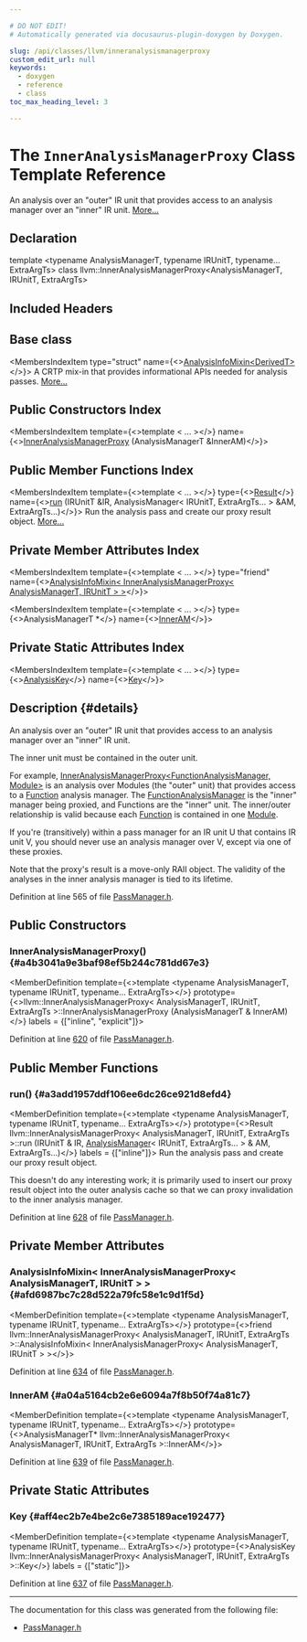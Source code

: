 ```yaml
---

# DO NOT EDIT!
# Automatically generated via docusaurus-plugin-doxygen by Doxygen.

slug: /api/classes/llvm/inneranalysismanagerproxy
custom_edit_url: null
keywords:
  - doxygen
  - reference
  - class
toc_max_heading_level: 3

---
```





# The `InnerAnalysisManagerProxy` Class Template Reference

<DoxygenPage pluginConfig={pluginConfig}>

An analysis over an &quot;outer&quot; IR unit that provides access to an analysis manager over an &quot;inner&quot; IR unit. <a href="#details">More...</a>

## Declaration

<CodeBlock>template &lt;typename AnalysisManagerT, typename IRUnitT, typename... ExtraArgTs&gt;
class llvm::InnerAnalysisManagerProxy&lt;AnalysisManagerT, IRUnitT, ExtraArgTs&gt;</CodeBlock>

## Included Headers

<IncludesList>
<IncludesListItem
  filePath="llvm/IR/PassManager.h"
  permalink="/docs/api/files/include/include/llvm/include/llvm/ir/passmanager-h"
  isLocal="true" />
</IncludesList>

## Base class

<MembersIndex>

<MembersIndexItem
  type="struct"
  name={<><a href="/docs/api/structs/llvm/analysisinfomixin">AnalysisInfoMixin&lt;DerivedT&gt;</a></>}>
A CRTP mix-in that provides informational APIs needed for analysis passes. <a href="/docs/api/structs/llvm/analysisinfomixin/#details">More...</a>
</MembersIndexItem>

</MembersIndex>

## Public Constructors Index

<MembersIndex>

<MembersIndexItem
  template={<>template &lt; ... &gt;</>}
  name={<><a href="#a4b3041a9e3baf98ef5b244c781dd67e3">InnerAnalysisManagerProxy</a> (AnalysisManagerT &amp;InnerAM)</>}>
</MembersIndexItem>

</MembersIndex>

## Public Member Functions Index

<MembersIndex>

<MembersIndexItem
  template={<>template &lt; ... &gt;</>}
  type={<><a href="/docs/api/classes/llvm/inneranalysismanagerproxy/result">Result</a></>}
  name={<><a href="#a3add1957ddf106ee6dc26ce921d8efd4">run</a> (IRUnitT &amp;IR, AnalysisManager&lt; IRUnitT, ExtraArgTs... &gt; &amp;AM, ExtraArgTs...)</>}>
Run the analysis pass and create our proxy result object. <a href="#a3add1957ddf106ee6dc26ce921d8efd4">More...</a>
</MembersIndexItem>

</MembersIndex>

## Private Member Attributes Index

<MembersIndex>

<MembersIndexItem
  template={<>template &lt; ... &gt;</>}
  type="friend"
  name={<><a href="#afd6987bc7c28d522a79fc58e1c9d1f5d">AnalysisInfoMixin&lt; InnerAnalysisManagerProxy&lt; AnalysisManagerT, IRUnitT &gt; &gt;</a></>}>
</MembersIndexItem>

<MembersIndexItem
  template={<>template &lt; ... &gt;</>}
  type={<>AnalysisManagerT &#42;</>}
  name={<><a href="#a04a5164cb2e6e6094a7f8b50f74a81c7">InnerAM</a></>}>
</MembersIndexItem>

</MembersIndex>

## Private Static Attributes Index

<MembersIndex>

<MembersIndexItem
  template={<>template &lt; ... &gt;</>}
  type={<><a href="/docs/api/structs/llvm/analysiskey">AnalysisKey</a></>}
  name={<><a href="#aff4ec2b7e4be2c6e7385189ace192477">Key</a></>}>
</MembersIndexItem>

</MembersIndex>

## Description {#details}

An analysis over an &quot;outer&quot; IR unit that provides access to an analysis manager over an &quot;inner&quot; IR unit.

The inner unit must be contained in the outer unit.

For example, <a href="/docs/api/classes/llvm/inneranalysismanagerproxy">InnerAnalysisManagerProxy&lt;FunctionAnalysisManager, Module&gt;</a> is an analysis over Modules (the &quot;outer&quot; unit) that provides access to a <a href="/docs/api/classes/llvm/function">Function</a> analysis manager. The <a href="/docs/api/namespaces/llvm/#adce09a5a0de0e3177eb00e932734af2f">FunctionAnalysisManager</a> is the &quot;inner&quot; manager being proxied, and Functions are the &quot;inner&quot; unit. The inner/outer relationship is valid because each <a href="/docs/api/classes/llvm/function">Function</a> is contained in one <a href="/docs/api/classes/llvm/module">Module</a>.

If you&#39;re (transitively) within a pass manager for an IR unit U that contains IR unit V, you should never use an analysis manager over V, except via one of these proxies.

Note that the proxy&#39;s result is a move-only RAII object. The validity of the analyses in the inner analysis manager is tied to its lifetime.

Definition at line 565 of file <a href="/docs/api/files/include/include/llvm/include/llvm/ir/passmanager-h">PassManager.h</a>.

<SectionDefinition>

## Public Constructors

### InnerAnalysisManagerProxy() {#a4b3041a9e3baf98ef5b244c781dd67e3}

<MemberDefinition
  template={<>template &lt;typename AnalysisManagerT, typename IRUnitT, typename... ExtraArgTs&gt;</>}
  prototype={<>llvm::InnerAnalysisManagerProxy&lt; AnalysisManagerT, IRUnitT, ExtraArgTs &gt;::InnerAnalysisManagerProxy (AnalysisManagerT &amp; InnerAM)</>}
  labels = {["inline", "explicit"]}>

Definition at line <a href="/docs/api/files/include/include/llvm/include/llvm/ir/passmanager-h/#l00620">620</a> of file <a href="/docs/api/files/include/include/llvm/include/llvm/ir/passmanager-h">PassManager.h</a>.
</MemberDefinition>

</SectionDefinition>

<SectionDefinition>

## Public Member Functions

### run() {#a3add1957ddf106ee6dc26ce921d8efd4}

<MemberDefinition
  template={<>template &lt;typename AnalysisManagerT, typename IRUnitT, typename... ExtraArgTs&gt;</>}
  prototype={<>Result llvm::InnerAnalysisManagerProxy&lt; AnalysisManagerT, IRUnitT, ExtraArgTs &gt;::run (IRUnitT &amp; IR, <a href="/docs/api/classes/llvm/analysismanager">AnalysisManager</a>&lt; IRUnitT, ExtraArgTs... &gt; &amp; AM, ExtraArgTs...)</>}
  labels = {["inline"]}>
Run the analysis pass and create our proxy result object.

This doesn&#39;t do any interesting work; it is primarily used to insert our proxy result object into the outer analysis cache so that we can proxy invalidation to the inner analysis manager.

Definition at line <a href="/docs/api/files/include/include/llvm/include/llvm/ir/passmanager-h/#l00628">628</a> of file <a href="/docs/api/files/include/include/llvm/include/llvm/ir/passmanager-h">PassManager.h</a>.
</MemberDefinition>

</SectionDefinition>

<SectionDefinition>

## Private Member Attributes

### AnalysisInfoMixin&lt; InnerAnalysisManagerProxy&lt; AnalysisManagerT, IRUnitT &gt; &gt; {#afd6987bc7c28d522a79fc58e1c9d1f5d}

<MemberDefinition
  template={<>template &lt;typename AnalysisManagerT, typename IRUnitT, typename... ExtraArgTs&gt;</>}
  prototype={<>friend llvm::InnerAnalysisManagerProxy&lt; AnalysisManagerT, IRUnitT, ExtraArgTs &gt;::AnalysisInfoMixin&lt; InnerAnalysisManagerProxy&lt; AnalysisManagerT, IRUnitT &gt; &gt;</>}>

Definition at line <a href="/docs/api/files/include/include/llvm/include/llvm/ir/passmanager-h/#l00634">634</a> of file <a href="/docs/api/files/include/include/llvm/include/llvm/ir/passmanager-h">PassManager.h</a>.
</MemberDefinition>

### InnerAM {#a04a5164cb2e6e6094a7f8b50f74a81c7}

<MemberDefinition
  template={<>template &lt;typename AnalysisManagerT, typename IRUnitT, typename... ExtraArgTs&gt;</>}
  prototype={<>AnalysisManagerT&#42; llvm::InnerAnalysisManagerProxy&lt; AnalysisManagerT, IRUnitT, ExtraArgTs &gt;::InnerAM</>}>

Definition at line <a href="/docs/api/files/include/include/llvm/include/llvm/ir/passmanager-h/#l00639">639</a> of file <a href="/docs/api/files/include/include/llvm/include/llvm/ir/passmanager-h">PassManager.h</a>.
</MemberDefinition>

</SectionDefinition>

<SectionDefinition>

## Private Static Attributes

### Key {#aff4ec2b7e4be2c6e7385189ace192477}

<MemberDefinition
  template={<>template &lt;typename AnalysisManagerT, typename IRUnitT, typename... ExtraArgTs&gt;</>}
  prototype={<>AnalysisKey llvm::InnerAnalysisManagerProxy&lt; AnalysisManagerT, IRUnitT, ExtraArgTs &gt;::Key</>}
  labels = {["static"]}>

Definition at line <a href="/docs/api/files/include/include/llvm/include/llvm/ir/passmanager-h/#l00637">637</a> of file <a href="/docs/api/files/include/include/llvm/include/llvm/ir/passmanager-h">PassManager.h</a>.
</MemberDefinition>

</SectionDefinition>

<hr/>

The documentation for this class was generated from the following file:

<ul>
<li><a href="/docs/api/files/include/include/llvm/include/llvm/ir/passmanager-h">PassManager.h</a></li>
</ul>

</DoxygenPage>
